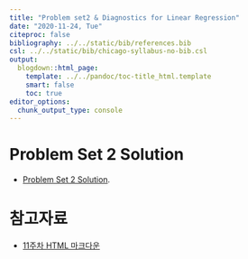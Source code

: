 ```yaml
---
title: "Problem set2 & Diagnostics for Linear Regression"
date: "2020-11-24, Tue"
citeproc: false
bibliography: ../../static/bib/references.bib
csl: ../../static/bib/chicago-syllabus-no-bib.csl
output:
  blogdown::html_page:
    template: ../../pandoc/toc-title_html.template
    smart: false
    toc: true
editor_options:
  chunk_output_type: console
---
```



# Problem Set 2 Solution

- <i class="fas fa-file-pdf"></i> [Problem Set 2 Solution](/images/solution2.pdf).

# 참고자료

- <i class="fa fa-external-link-square-alt" aria-hidden="true"></i> [11주차 HTML 마크다운](/images/w11_diagnostics.html)
